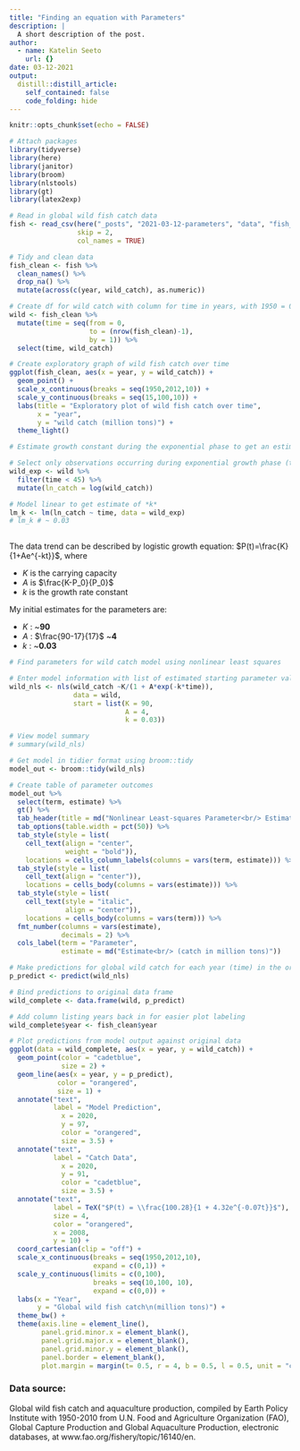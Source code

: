 ```yaml
---
title: "Finding an equation with Parameters"
description: |
  A short description of the post.
author:
  - name: Katelin Seeto
    url: {}
date: 03-12-2021
output:
  distill::distill_article:
    self_contained: false
    code_folding: hide
---
```



```r
knitr::opts_chunk$set(echo = FALSE)
```

```r

# Attach packages 
library(tidyverse)
library(here)
library(janitor)
library(broom)
library(nlstools)
library(gt)
library(latex2exp)

```

```r
# Read in global wild fish catch data 
fish <- read_csv(here("_posts", "2021-03-12-parameters", "data", "fish_catch.csv"),
                 skip = 2,
                 col_names = TRUE)

# Tidy and clean data 
fish_clean <- fish %>% 
  clean_names() %>% 
  drop_na() %>% 
  mutate(across(c(year, wild_catch), as.numeric))

# Create df for wild catch with column for time in years, with 1950 = 0
wild <- fish_clean %>% 
  mutate(time = seq(from = 0, 
                    to = (nrow(fish_clean)-1),
                    by = 1)) %>% 
  select(time, wild_catch)

# Create exploratory graph of wild fish catch over time 
ggplot(fish_clean, aes(x = year, y = wild_catch)) +
  geom_point() +
  scale_x_continuous(breaks = seq(1950,2012,10)) +
  scale_y_continuous(breaks = seq(15,100,10)) +
  labs(title = "Exploratory plot of wild fish catch over time",
       x = "year",
       y = "wild catch (million tons)") +
  theme_light()

# Estimate growth constant during the exponential phase to get an estimate for growth rate constant (k)

# Select only observations occurring during exponential growth phase (time <45 = year <1995), and log transform wild_catch
wild_exp <- wild %>% 
  filter(time < 45) %>% 
  mutate(ln_catch = log(wild_catch))

# Model linear to get estimate of *k*
lm_k <- lm(ln_catch ~ time, data = wild_exp)
# lm_k # ~ 0.03
  
```
The data trend can be described by logistic growth equation: 
$P(t)=\frac{K}{1+Ae^{-kt}}$, where

- $K$ is the carrying capacity
- $A$ is $\frac{K-P_0}{P_0}$
- $k$ is the growth rate constant

My initial estimates for the parameters are:    

- $K$ :  ~**90**  
- $A$ : $\frac{90-17}{17}$ ~**4**  
- $k$ :  ~**0.03**  


```r
# Find parameters for wild catch model using nonlinear least squares

# Enter model information with list of estimated starting parameter values into `nls()`
wild_nls <- nls(wild_catch ~K/(1 + A*exp(-k*time)),
                data = wild, 
                start = list(K = 90,
                             A = 4, 
                             k = 0.03))

# View model summary 
# summary(wild_nls)

# Get model in tidier format using broom::tidy
model_out <- broom::tidy(wild_nls)

# Create table of parameter outcomes 
model_out %>% 
  select(term, estimate) %>% 
  gt() %>% 
  tab_header(title = md("Nonlinear Least-squares Parameter<br/> Estimates for Wild Fish Catch Model")) %>% 
  tab_options(table.width = pct(50)) %>% 
  tab_style(style = list(
    cell_text(align = "center",
              weight = "bold")),
    locations = cells_column_labels(columns = vars(term, estimate))) %>%
  tab_style(style = list(
    cell_text(align = "center")),
    locations = cells_body(columns = vars(estimate))) %>%
  tab_style(style = list(
    cell_text(style = "italic",
              align = "center")),
    locations = cells_body(columns = vars(term))) %>%
  fmt_number(columns = vars(estimate),
             decimals = 2) %>% 
  cols_label(term = "Parameter",
             estimate = md("Estimate<br/> (catch in million tons)"))
```

```r
# Make predictions for global wild catch for each year (time) in the original data frame
p_predict <- predict(wild_nls)

# Bind predictions to original data frame
wild_complete <- data.frame(wild, p_predict)

# Add column listing years back in for easier plot labeling 
wild_complete$year <- fish_clean$year

# Plot predictions from model output against original data 
ggplot(data = wild_complete, aes(x = year, y = wild_catch)) + 
  geom_point(color = "cadetblue", 
             size = 2) + 
  geom_line(aes(x = year, y = p_predict), 
            color = "orangered",
            size = 1) +
  annotate("text",
           label = "Model Prediction",
             x = 2020, 
             y = 97,
             color = "orangered",
             size = 3.5) +
  annotate("text",
           label = "Catch Data",
             x = 2020, 
             y = 91,
             color = "cadetblue",
             size = 3.5) +
  annotate("text", 
           label = TeX("$P(t) = \\frac{100.28}{1 + 4.32e^{-0.07t}}$"), 
           size = 4, 
           color = "orangered",
           x = 2008, 
           y = 10) +
  coord_cartesian(clip = "off") +
  scale_x_continuous(breaks = seq(1950,2012,10),
                     expand = c(0,1)) +
  scale_y_continuous(limits = c(0,100), 
                     breaks = seq(10,100, 10),
                     expand = c(0,0)) +
  labs(x = "Year",
       y = "Global wild fish catch\n(million tons)") + 
  theme_bw() +
  theme(axis.line = element_line(),
        panel.grid.minor.x = element_blank(),
        panel.grid.major.x = element_blank(),
        panel.grid.minor.y = element_blank(),
        panel.border = element_blank(),
        plot.margin = margin(t= 0.5, r = 4, b = 0.5, l = 0.5, unit = "cm"))
```


### Data source:
 Global wild fish catch and aquaculture production, compiled by Earth Policy Institute with 1950-2010 from U.N. Food and Agriculture Organization (FAO), Global Capture Production and Global Aquaculture Production, electronic databases, at www.fao.org/fishery/topic/16140/en.


